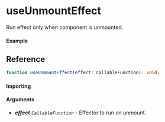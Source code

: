 
<Meta title="Lifecycle/useUnmountEffect" component={Example} />

# useUnmountEffect

Run effect only when component is unmounted.

#### Example

<Canvas>
	<Story story={Example} inline />
</Canvas>

## Reference

```ts
function useUnmountEffect(effect: CallableFunction): void;
```

#### Importing

<ImportPath />

#### Arguments

- _**effect**_ _`CallableFunction`_ - Effector to run on unmount.
